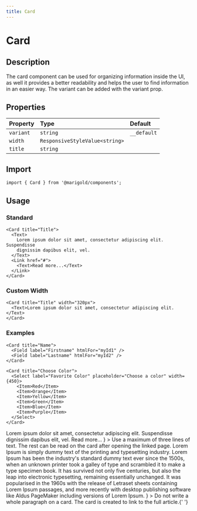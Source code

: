 ```yaml
---
title: Card
---
```



# Card

## Description

The card component can be used for organizing information inside the UI, as well it provides a better readability and helps the user to find information in an easier way.
The variant can be added with the variant prop.

## Properties

| Property  | Type                           | Default     |
| :-------- | :----------------------------- | :---------- |
| `variant` | `string`                       | `__default` |
| `width`   | `ResponsiveStyleValue<string>` |             |
| `title`   | `string`                       |             |

## Import

```tsx onlyCode
import { Card } from '@marigold/components';
```

## Usage

### Standard

```tsx
<Card title="Title">
  <Text>
    Lorem ipsum dolor sit amet, consectetur adipiscing elit. Suspendisse
    dignissim dapibus elit, vel.
  </Text>
  <Link href="#">
    <Text>Read more...</Text>
  </Link>
</Card>
```

### Custom Width

```tsx
<Card title="Title" width="320px">
  <Text>Lorem ipsum dolor sit amet, consectetur adipiscing elit.</Text>
</Card>
```

### Examples

```tsx
<Card title="Name">
  <Field label="Firstname" htmlFor="myId1" />
  <Field label="Lastname" htmlFor="myId2" />
</Card>
```

```tsx
<Card title="Choose Color">
  <Select label="Favorite Color" placeholder="Choose a color" width={450}>
    <Item>Red</Item>
    <Item>Orange</Item>
    <Item>Yellow</Item>
    <Item>Green</Item>
    <Item>Blue</Item>
    <Item>Purple</Item>
  </Select>
</Card>
```

<Stack space="small">
  <Box
    display="grid"
    css={{
      gridGap: 'small',
      gridTemplateColumns: 'repeat(auto-fit, minmax(min(500px, 100%), 1fr))',
    }}
  >
    <DoAndDont
      preview={
        <Card title="Title">
          <Text>
            Lorem ipsum dolor sit amet, consectetur adipiscing elit. Suspendisse
            dignissim dapibus elit, vel.
          </Text>
          <Link href="#">
            <Text>Read more...</Text>
          </Link>
        </Card>
      }
    >
      Use a maximum of three lines of text. The rest can be read on the card
      after opening the linked page.
    </DoAndDont>
    <DoAndDont
      dont
      preview={
        <Card title="Title">
          <Text>
            Lorem Ipsum is simply dummy text of the printing and typesetting
            industry. Lorem Ipsum has been the industry's standard dummy text
            ever since the 1500s, when an unknown printer took a galley of type
            and scrambled it to make a type specimen book. It has survived not
            only five centuries, but also the leap into electronic typesetting,
            remaining essentially unchanged. It was popularised in the 1960s
            with the release of Letraset sheets containing Lorem Ipsum passages,
            and more recently with desktop publishing software like Aldus
            PageMaker including versions of Lorem Ipsum.
          </Text>
        </Card>
      }
    >
      Do not write a whole paragraph on a card. The card is created to link to
      the full article.{' '}
    </DoAndDont>
  </Box>
</Stack>

